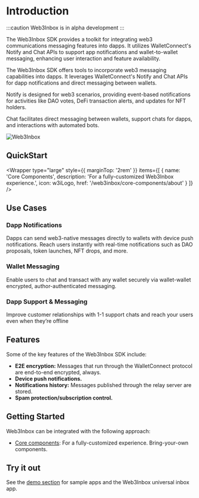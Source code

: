 
# Introduction

:::caution
Web3Inbox is in alpha development
:::

The Web3Inbox SDK provides a toolkit for integrating web3 communications messaging features into dapps. It utilizes WalletConnect's Notify and Chat APIs to support app notifications and wallet-to-wallet messaging, enhancing user interaction and feature availability.

The Web3Inbox SDK offers tools to incorporate web3 messaging capabilities into dapps. It leverages WalletConnect's Notify and Chat APIs for dapp notifications and direct messaging between wallets.

Notify is designed for web3 scenarios, providing event-based notifications for activities like DAO votes, DeFi transaction alerts, and updates for NFT holders.

Chat facilitates direct messaging between wallets, support chats for dapps, and interactions with automated bots.

![Web3Inbox](/img/web3inbox.png)

## QuickStart

<Wrapper
  type="large"
  style={{
    marginTop: '2rem'
  }}
  items={[
    {
      name: 'Core Components',
      description: 'For a fully-customized Web3Inbox experience.',
      icon: w3iLogo,
      href: '/web3inbox/core-components/about'
    }
  ]}
/>

## Use Cases

### Dapp Notifications

Dapps can send web3-native messages directly to wallets with device push notifications. Reach users instantly with real-time notifications such as DAO proposals, token launches, NFT drops, and more.

### Wallet Messaging

Enable users to chat and transact with any wallet securely via wallet-wallet encrypted, author-authenticated messaging.

### Dapp Support & Messaging

Improve customer relationships with 1-1 support chats and reach your users even when they’re offline

## Features

Some of the key features of the Web3Inbox SDK include:

- **E2E encryption:** Messages that run through the WalletConnect protocol are end-to-end encrypted, always.
- **Device push notifications.**
- **Notifications history:** Messages published through the relay server are stored.
- **Spam protection/subscription control.**

## Getting Started

Web3Inbox can be integrated with the following approach:

- [Core components](core-components/about): For a fully-customized experience. Bring-your-own components.

## Try it out

See the [demo section](demo) for sample apps and the Web3Inbox universal inbox app.
